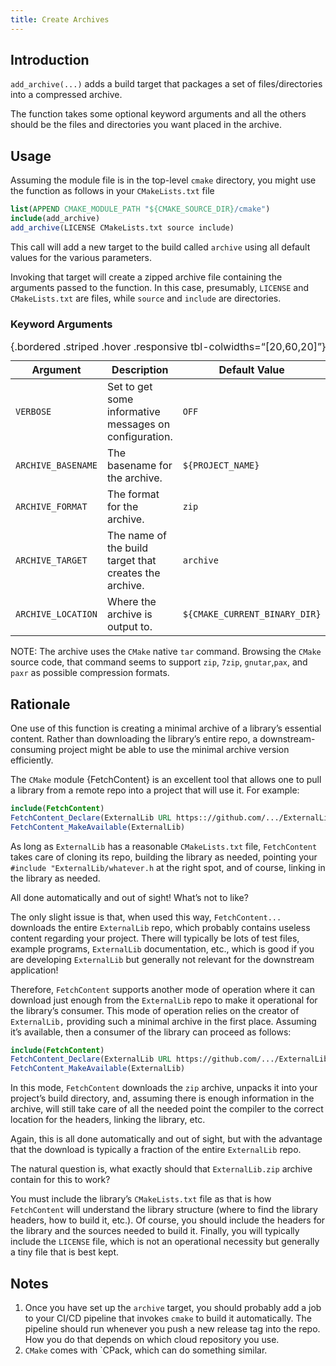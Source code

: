 ```yaml
---
title: Create Archives
---
```


## Introduction

`add_archive(...)` adds a build target that packages a set of files/directories into a compressed archive.

The function takes some optional keyword arguments and all the others should be the files and directories you want placed in the archive.

## Usage

Assuming the module file is in the top-level `cmake` directory, you might use the function as follows in your `CMakeLists.txt` file

```cmake
list(APPEND CMAKE_MODULE_PATH "${CMAKE_SOURCE_DIR}/cmake")
include(add_archive)
add_archive(LICENSE CMakeLists.txt source include)
```

This call will add a new target to the build called `archive` using all default values for the various parameters.

Invoking that target will create a zipped archive file containing the arguments passed to the function.
In this case, presumably, `LICENSE` and `CMakeLists.txt` are files, while `source` and `include` are directories.

### Keyword Arguments

Argument            | Description                                               | Default Value
------------------- | --------------------------------------------------------- | ------------------------------
`VERBOSE`           | Set to get some informative messages on configuration.    | `OFF`
`ARCHIVE_BASENAME`  | The basename for the archive.                             | `${PROJECT_NAME}`
`ARCHIVE_FORMAT`    | The format for the archive.                               | `zip`
`ARCHIVE_TARGET`    | The name of the build target that creates the archive.    | `archive`
`ARCHIVE_LOCATION`  | Where the archive is output to.                           | `${CMAKE_CURRENT_BINARY_DIR}`

: {.bordered .striped .hover .responsive tbl-colwidths="[20,60,20]"}

NOTE: The archive uses the `CMake` native `tar` command.
Browsing the `CMake` source code, that command seems to support `zip`, `7zip`, `gnutar`,`pax`, and `paxr` as possible compression formats.

## Rationale

One use of this function is creating a minimal archive of a library's essential content.
Rather than downloading the library’s entire repo, a downstream-consuming project might be able to use the minimal archive version efficiently.

The `CMake` module {FetchContent} is an excellent tool that allows one to pull a library from a remote repo into a project that will use it.
For example:

```cmake
include(FetchContent)
FetchContent_Declare(ExternalLib URL https:://github.com/.../ExternalLib.git)
FetchContent_MakeAvailable(ExternalLib)
```

As long as `ExternalLib` has a reasonable `CMakeLists.txt` file, `FetchContent` takes care of cloning its repo, building the library as needed, pointing your `#include "ExternalLib/whatever.h` at the right spot, and of course, linking in the library as needed.

All done automatically and out of sight!
What's not to like?

The only slight issue is that, when used this way, `FetchContent...` downloads the entire `ExternalLib` repo, which probably contains useless content regarding your project.
There will typically be lots of test files, example programs, `ExternalLib` documentation, etc., which is good if you are developing `ExternalLib` but generally not relevant for the downstream application!

Therefore, `FetchContent` supports another mode of operation where it can download just enough from the `ExternalLib` repo to make it operational for the library's consumer.
This mode of operation relies on the creator of `ExternalLib,` providing such a minimal archive in the first place.
Assuming it’s available, then a consumer of the library can proceed as follows:

```cmake
include(FetchContent)
FetchContent_Declare(ExternalLib URL https://github.com/.../ExternalLib.zip)
FetchContent_MakeAvailable(ExternalLib)
```

In this mode, `FetchContent` downloads the `zip` archive, unpacks it into your project’s build directory, and, assuming there is enough information in the archive, will still take care of all the needed point the compiler to the correct location for the headers, linking the library, etc.

Again, this is all done automatically and out of sight, but with the advantage that the download is typically a fraction of the entire `ExternalLib` repo.

The natural question is, what exactly should that `ExternalLib.zip` archive contain for this to work?

You must include the library's `CMakeLists.txt` file as that is how `FetchContent` will understand the library structure (where to find the library headers, how to build it, etc.).
Of course, you should include the headers for the library and the sources needed to build it.
Finally, you will typically include the `LICENSE` file, which is not an operational necessity but generally a tiny file that is best kept.

## Notes

1. Once you have set up the `archive` target, you should probably add a job to your CI/CD pipeline that invokes `cmake` to build it automatically.
The pipeline should run whenever you push a new release tag into the repo.
How you do that depends on which cloud repository you use.
1. `CMake` comes with `CPack, which can do something similar.
